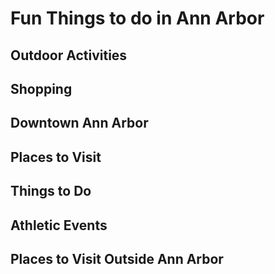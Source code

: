 # Fun Things to do in Ann Arbor

## Outdoor Activities
## Shopping
## Downtown Ann Arbor
## Places to Visit
## Things to Do 
## Athletic Events
## Places to Visit Outside Ann Arbor